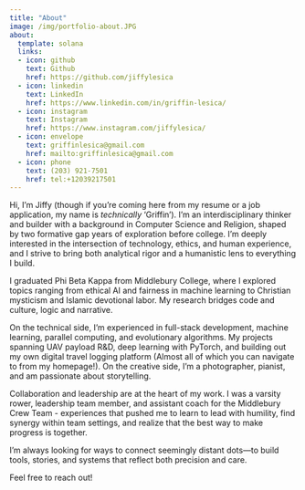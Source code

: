 ```yaml
---
title: "About"
image: /img/portfolio-about.JPG
about:
  template: solana
  links:
  - icon: github
    text: Github
    href: https://github.com/jiffylesica
  - icon: linkedin
    text: LinkedIn
    href: https://www.linkedin.com/in/griffin-lesica/
  - icon: instagram
    text: Instagram
    href: https://www.instagram.com/jiffylesica/
  - icon: envelope
    text: griffinlesica@gmail.com
    href: mailto:griffinlesica@gmail.com
  - icon: phone
    text: (203) 921-7501
    href: tel:+12039217501
---
```

Hi, I’m Jiffy (though if you're coming here from my resume or a job application, my name is *technically* 'Griffin'). I'm an interdisciplinary thinker and builder with a background in Computer Science and Religion, shaped by two formative gap years of exploration before college. I’m deeply interested in the intersection of technology, ethics, and human experience, and I strive to bring both analytical rigor and a humanistic lens to everything I build.

I graduated Phi Beta Kappa from Middlebury College, where I explored topics ranging from ethical AI and fairness in machine learning to Christian mysticism and Islamic devotional labor. My research bridges code and culture, logic and narrative.

On the technical side, I’m experienced in full-stack development, machine learning, parallel computing, and evolutionary algorithms. My projects spanning UAV payload R&D, deep learning with PyTorch, and building out my own digital travel logging platform (Almost all of which you can navigate to from my homepage!). On the creative side, I’m a photographer, pianist, and am passionate about storytelling.

Collaboration and leadership are at the heart of my work. I was a varsity rower, leadership team member, and assistant coach for the Middlebury Crew Team - experiences that pushed me to learn to lead with humility, find synergy within team settings, and realize that the best way to make progress is together.

I’m always looking for ways to connect seemingly distant dots—to build tools, stories, and systems that reflect both precision and care.

Feel free to reach out!